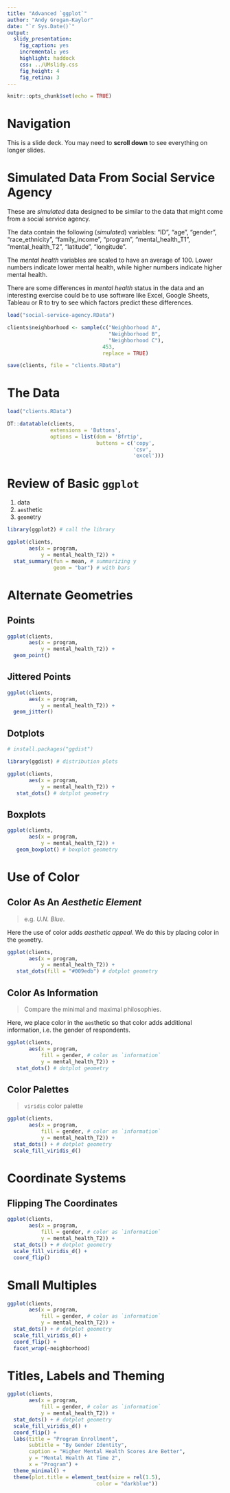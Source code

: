 ```yaml
---
title: "Advanced `ggplot`"
author: "Andy Grogan-Kaylor"
date: "`r Sys.Date()`"
output: 
  slidy_presentation: 
    fig_caption: yes
    incremental: yes
    highlight: haddock
    css: ../UMslidy.css
    fig_height: 4
    fig_retina: 3
---
```


```r

knitr::opts_chunk$set(echo = TRUE)

```

# Navigation

This is a slide deck. You may need to **scroll down** to see everything on longer slides.

# Simulated Data From Social Service Agency

These are *simulated* data designed to be similar to the data that might come from a social service agency.

The data contain the following (*simulated*) variables:  "ID", "age", "gender", "race_ethnicity", "family_income", "program", "mental_health_T1", "mental_health_T2", "latitude", "longitude".

The *mental health* variables are scaled to have an average of 100. Lower numbers indicate lower mental health, while higher numbers indicate higher mental health.

There are some differences in *mental health* status in the data and an interesting exercise could be to use software like Excel, Google Sheets, Tableau or R to try to see which factors predict these differences.

```r

load("social-service-agency.RData")

clients$neighborhood <- sample(c("Neighborhood A",
                                 "Neighborhood B",
                                 "Neighborhood C"), 
                               453, 
                               replace = TRUE)

save(clients, file = "clients.RData")

```

# The Data

```r

load("clients.RData")

```

```r

DT::datatable(clients,
              extensions = 'Buttons', 
              options = list(dom = 'Bfrtip', 
                             buttons = c('copy', 
                                         'csv', 
                                         'excel')))

```


# Review of Basic `ggplot`

1. data
2. `aes`thetic
3. `geom`etry

```r

library(ggplot2) # call the library

```

```r

ggplot(clients,
       aes(x = program,
           y = mental_health_T2)) +
  stat_summary(fun = mean, # summarizing y 
               geom = "bar") # with bars

```

# Alternate Geometries

## Points

```r

ggplot(clients,
       aes(x = program,
           y = mental_health_T2)) +
  geom_point()

```

## Jittered Points

```r

ggplot(clients,
       aes(x = program,
           y = mental_health_T2)) +
  geom_jitter()

```

## Dotplots

```r

# install.packages("ggdist")

library(ggdist) # distribution plots

ggplot(clients,
       aes(x = program,
           y = mental_health_T2)) +
   stat_dots() # dotplot geometry

```

## Boxplots

```r

ggplot(clients,
       aes(x = program,
           y = mental_health_T2)) +
   geom_boxplot() # boxplot geometry

```


# Use of Color

## Color As An *Aesthetic Element*

> e.g. *U.N. Blue*. 

Here the use of color adds *aesthetic appeal*. We do this by placing color in the `geom`etry.

```r

ggplot(clients,
       aes(x = program,
           y = mental_health_T2)) +
   stat_dots(fill = "#009edb") # dotplot geometry

```

## Color As Information

> Compare the minimal and maximal philosophies.

Here, we place color in the `aes`thetic so that color adds additional information, i.e. the gender of respondents.

```r

ggplot(clients,
       aes(x = program,
           fill = gender, # color as `information`
           y = mental_health_T2)) +
   stat_dots() # dotplot geometry

```

## Color Palettes

> `viridis` color palette

```r

ggplot(clients,
       aes(x = program,
           fill = gender, # color as `information`
           y = mental_health_T2)) +
  stat_dots() + # dotplot geometry
  scale_fill_viridis_d()

```

# Coordinate Systems

## Flipping The Coordinates

```r

ggplot(clients,
       aes(x = program,
           fill = gender, # color as `information`
           y = mental_health_T2)) +
  stat_dots() + # dotplot geometry
  scale_fill_viridis_d() +
  coord_flip()

```

# Small Multiples

```r

ggplot(clients,
       aes(x = program,
           fill = gender, # color as `information`
           y = mental_health_T2)) +
  stat_dots() + # dotplot geometry
  scale_fill_viridis_d() +
  coord_flip() +
  facet_wrap(~neighborhood)

```

# Titles, Labels and Theming

```r

ggplot(clients,
       aes(x = program,
           fill = gender, # color as `information`
           y = mental_health_T2)) +
  stat_dots() + # dotplot geometry
  scale_fill_viridis_d() +
  coord_flip() +
  labs(title = "Program Enrollment",
       subtitle = "By Gender Identity",
       caption = "Higher Mental Health Scores Are Better",
       y = "Mental Health At Time 2",
       x = "Program") +
  theme_minimal() +
  theme(plot.title = element_text(size = rel(1.5),
                             color = "darkblue"))

```
